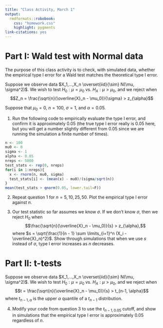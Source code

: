 ```yaml
---
title: "Class Activity, March 1"
output: 
  rmdformats::robobook:
    css: "homework.css"
    highlight: pygments
link-citations: yes
---
```


# Part I: Wald test with Normal data

The purpose of this class activity is to check, with simulated data, whether the empirical type I error for a Wald test matches the theoretical type I error.

Suppose we observe data $X_1,...,X_n \overset{iid}{\sim} N(\mu, \sigma^2)$. We wish to test $H_0: \mu = \mu_0$ vs. $H_A: \mu > \mu_0$, and we reject when 
$$Z_n = \frac{\sqrt{n}(\overline{X}_n - \mu_0)}{\sigma} > z_{\alpha}$$

Suppose that $\mu_0 = 0$, $n = 100$, $\sigma = 1$, and $\alpha = 0.05$.

1. Run the following code to empirically evaluate the type I error, and confirm it is approximately 0.05 (the true type I error really is 0.05 here, but you will get a number slightly different from 0.05 since we are running the simulation a finite number of times).

```r
n <- 100
mu0 <- 0
sigma <- 1
alpha <- 0.05
nreps <- 5000
test_stats <- rep(0, nreps)
for(i in 1:nreps){
  x <- rnorm(n, mu0, sigma)
  test_stats[i] <- (mean(x) - mu0)/(sigma/sqrt(n))
}
mean(test_stats > qnorm(0.05, lower.tail=F))
```


2. Repeat question 1 for $n = 5, 10, 25, 50$. Plot the empirical type I error against $n$.

3. Our test statistic so far assumes we know $\sigma$. If we don't know $\sigma$, then we reject $H_0$ when
$$\frac{\sqrt{n}(\overline{X}_n - \mu_0)}{s} > z_{\alpha},$$
where $s = \sqrt{\frac{1}{n - 1} \sum \limits_{i=1}^n (X_i - \overline{X}_n)^2}$. Show through simulations that when we use $s$ instead of $\sigma$, type I error increases as $n$ decreases.

# Part II: t-tests

Suppose we observe data $X_1,...,X_n \overset{iid}{\sim} N(\mu, \sigma^2)$. We wish to test $H_0: \mu = \mu_0$ vs. $H_A: \mu > \mu_0$, and we reject when 
$$t = \frac{\sqrt{n}(\overline{X}_n - \mu_0)}{s} > t_{n-1, \alpha}$$
where $t_{n-1, \alpha}$ is the upper $\alpha$ quantile of a $t_{n-1}$ distribution.

4. Modify your code from question 3 to use the $t_{n-1, 0.05}$ cutoff, and show in simulations that the empirical type I error is approximately 0.05 regardless of $n$.

